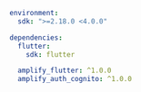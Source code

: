 ```yaml
environment:
  sdk: ">=2.18.0 <4.0.0"

dependencies:
  flutter:
    sdk: flutter

  amplify_flutter: ^1.0.0
  amplify_auth_cognito: ^1.0.0
```
